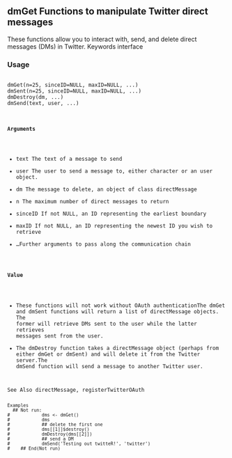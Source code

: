 ## dmGet Functions to manipulate Twitter direct messages 
These functions allow you to interact with, send, and delete direct messages (DMs) in Twitter. 
Keywords
interface 

### Usage
<pre><code>
dmGet(n=25, sinceID=NULL, maxID=NULL, ...)
dmSent(n=25, sinceID=NULL, maxID=NULL, ...)
dmDestroy(dm, ...)
dmSend(text, user, ...)
</ccde></pre>

#### Arguments
* text The text of a message to send
* user The user to send a message to, either character or an user object.
* dm The message to delete, an object of class directMessage
* n The maximum number of direct messages to return 
* sinceID If not NULL, an ID representing the earliest boundary
* maxID If not NULL, an ID representing the newest ID you wish to retrieve
* ...Further arguments to pass along the communication chain

#### Value
* These functions will not work without OAuth authenticationThe dmGet and dmSent functions will return a list of directMessage objects. The former will retrieve DMs sent to the user while the latter retrieves messages sent from the user.
* The dmDestroy function takes a directMessage object (perhaps from either dmGet or dmSent) and will delete it from the Twitter server.The dmSend function will send a message to another Twitter user. 

See Also
directMessage, registerTwitterOAuth
<pre><code>
Examples
  ## Not run: 
#            dms <- dmGet()
#            dms
#            ## delete the first one
#            dms[[1]]$destroy()
#            dmDestroy(dms[[2]])
#            ## send a DM
#            dmSend('Testing out twitteR!', 'twitter')
#    ## End(Not run)
</code></pre>
